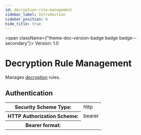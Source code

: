 ```yaml
---
id: decryption-rule-management
sidebar_label: Introduction
sidebar_position: 0
hide_title: true
---
```



<span className={"theme-doc-version-badge badge badge--secondary"}>
  Version: 1.0
</span>

# Decryption Rule Management

Manages [decryption](https://docs.paloaltonetworks.com/network-security/security-policy/objects/decryption-profile) rules.

<div style={{ marginBottom: "2rem" }}>
  <h2 id={"authentication"} style={{ marginBottom: "1rem" }}>
    Authentication
  </h2>
  <Tabs>
    <TabItem label={"Bearer"} value={"Bearer"}>
      <div>
        <table>
          <tbody>
            <tr>
              <th>Security Scheme Type:</th>
              <td>http</td>
            </tr>
            <tr>
              <th>HTTP Authorization Scheme:</th>
              <td>bearer</td>
            </tr>
            <tr>
              <th>Bearer format:</th>
              <td></td>
            </tr>
          </tbody>
        </table>
      </div>
    </TabItem>
  </Tabs>
</div>
